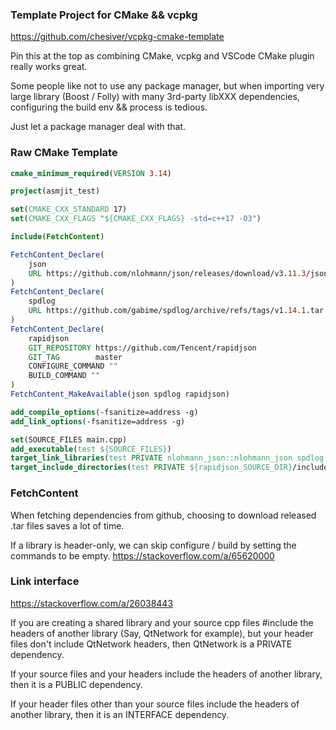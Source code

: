 ### Template Project for CMake && vcpkg

https://github.com/chesiver/vcpkg-cmake-template

Pin this at the top as combining CMake, vcpkg and VSCode CMake plugin really works great. 

Some people like not to use any package manager, but when importing very large library (Boost / Folly) with 
many 3rd-party libXXX dependencies, configuring the build env && process is tedious.

Just let a package manager deal with that.

### Raw CMake Template

```cmake
cmake_minimum_required(VERSION 3.14)

project(asmjit_test)

set(CMAKE_CXX_STANDARD 17)
set(CMAKE_CXX_FLAGS "${CMAKE_CXX_FLAGS} -std=c++17 -O3")

include(FetchContent)

FetchContent_Declare(
    json
    URL https://github.com/nlohmann/json/releases/download/v3.11.3/json.tar.xz
)
FetchContent_Declare(
    spdlog
    URL https://github.com/gabime/spdlog/archive/refs/tags/v1.14.1.tar.gz
)
FetchContent_Declare(
    rapidjson
    GIT_REPOSITORY https://github.com/Tencent/rapidjson
    GIT_TAG        master
    CONFIGURE_COMMAND ""
    BUILD_COMMAND ""
)
FetchContent_MakeAvailable(json spdlog rapidjson)

add_compile_options(-fsanitize=address -g)
add_link_options(-fsanitize=address -g)

set(SOURCE_FILES main.cpp)
add_executable(test ${SOURCE_FILES})
target_link_libraries(test PRIVATE nlohmann_json::nlohmann_json spdlog::spdlog)
target_include_directories(test PRIVATE ${rapidjson_SOURCE_DIR}/include)
```

### FetchContent

When fetching dependencies from github, choosing to download released .tar files saves a lot of time.

If a library is header-only, we can skip configure / build by setting the commands to be empty. 
https://stackoverflow.com/a/65620000

### Link interface
https://stackoverflow.com/a/26038443

If you are creating a shared library and your source cpp files #include the headers of another library (Say, QtNetwork for example), 
but your header files don't include QtNetwork headers, then QtNetwork is a PRIVATE dependency.

If your source files and your headers include the headers of another library, then it is a PUBLIC dependency.

If your header files other than your source files include the headers of another library, then it is an INTERFACE dependency.
